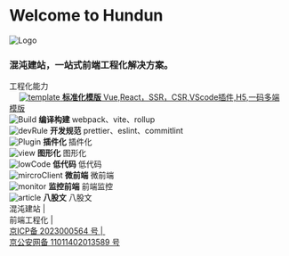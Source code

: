 
<Meta title="Hundun/混沌建站-前端工程化" />

<style>
  {`
  .hundun-logo{
    display:none;
  }
  @media screen and (max-width: 500px) {
  .hundun-logo{
   display:block;
  }
}
    .subheading {
      --mediumdark: '#999999';
      font-weight: 900;
      font-size: 13px;
      color: #999;
      letter-spacing: 6px;
      line-height: 24px;
      text-transform: uppercase;
      margin-bottom: 12px;
      margin-top: 40px;
    }

    .link-list {
      display: grid;
      grid-template-columns: 1fr;
      grid-template-rows: 1fr 1fr;
      row-gap: 10px;
    }

    @media (min-width: 620px) {
      .link-list {
        row-gap: 20px;
        column-gap: 20px;
        grid-template-columns: 1fr 1fr;
      }
    }

    @media all and (-ms-high-contrast:none) {
    .link-list {
        display: -ms-grid;
        -ms-grid-columns: 1fr 1fr;
        -ms-grid-rows: 1fr 1fr;
      }
    }

    .link-item {
      display: block;
      padding: 20px 30px 20px 15px;
      border: 1px solid #00000010;
      border-radius: 5px;
      transition: background 150ms ease-out, border 150ms ease-out, transform 150ms ease-out;
      color: #333333;
      display: flex;
      align-items: flex-start;
    }
     .link-item1 {
      display: block;
      padding: 20px 30px 20px 15px;
      border: 1px solid #00000010;
      border-radius: 5px;
      transition: background 150ms ease-out, border 150ms ease-out, transform 150ms ease-out;
      color: #333333;
      display: flex;
      align-items: flex-start;
    }

    .link-item:hover {
      border-color: #1EA7FD50;
      transform: translate3d(0, -3px, 0);
      box-shadow: rgba(0, 0, 0, 0.08) 0 3px 10px 0;
    }

    .link-item:active {
      border-color: #1EA7FD;
      transform: translate3d(0, 0, 0);
    }

    .link-item strong {
      font-weight: 700;
      display: block;
      margin-bottom: 2px;
    }

    .link-item img {
      height: 40px;
      width: 40px;
      margin-right: 15px;
      flex: none;
    }

    .link-item span {
      font-size: 14px;
      line-height: 20px;
    }

    .tip {
      display: inline-block;
      border-radius: 1em;
      font-size: 11px;
      line-height: 12px;
      font-weight: 700;
      background: #E7FDD8;
      color: #66BF3C;
      padding: 4px 12px;
      margin-right: 10px;
      vertical-align: top;
    }

    .tip-wrapper {
      font-size: 13px;
      line-height: 20px;
      margin-top: 40px;
      margin-bottom: 40px;
    }

    .tip-wrapper code {
      font-size: 12px;
      display: inline-block;
    }
  `}
</style>

# Welcome to Hundun

<img src={Logo} alt="Logo" className="hundun-logo" />

### 混沌建站，一站式前端工程化解决方案。

<div className="subheading">工程化能力</div>

<div className="link-list">
  <div className="link-item">　
    <a
      href={`http://${window.location.host}/?path=/docs/hundun-%E6%A0%87%E5%87%86%E5%8C%96%E6%A8%A1%E7%89%88-%E7%A7%BB%E5%8A%A8%E7%AB%AF-%E4%BB%8B%E7%BB%8D--page`}
    >
      <img src={template} alt="template" />
      <span>
        <strong>标准化模版</strong>
        Vue,React，SSR，CSR,VScode插件,H5,一码多端 模版
      </span>
    </a>
  </div>
  <div className="link-item">
    <img src={compile} alt="Build" />
    <span>
      <strong>编译构建</strong>
      webpack、vite、rollup
    </span>
  </div>
  <div className="link-item">
    <img src={devRule} alt="devRule" />
    <span>
      <strong>开发规范</strong>
      prettier、eslint、commitlint
    </span>
  </div>
  <div className="link-item">
    <img src={Plugin} alt="Plugin" />
    <span>
      <strong>插件化</strong>
      插件化
    </span>
  </div>
  <div className="link-item">
    <img src={view} alt="view" />
    <span>
      <strong>图形化</strong>
      图形化
    </span>
  </div>
  <div className="link-item">
    <img src={lowCode} alt="lowCode" />
    <span>
      <strong>低代码</strong>
      低代码
    </span>
  </div>
  <div className="link-item">
    <img src={mircroClient} alt="mircroClient" />
    <span>
      <strong>微前端</strong>
      微前端
    </span>
  </div>
  <div className="link-item">
    <img src={monitor} alt="monitor" />
    <span>
      <strong>监控前端</strong>
      前端监控
    </span>
  </div>
  <div className="link-item">
    <img src={article} alt="article" />
    <span>
      <strong>八股文</strong>
      八股文
    </span>
  </div>
</div>
<footer
  style={{
    width: "100%",
    position: "fixed",
    bottom: 0,
    left: 0,
    zIndex: 10,
    background: "white",
  }}
>
  <div
    className="link-item1"
    style={{
      color: "orange",
      display: "flex",
      flexWrap: "wrap",
      width: "100%",
    }}
  >
    <div>混沌建站&nbsp;|&nbsp;</div>
    <div style={{ marginLeft: "0px" }}>前端工程化&nbsp;|&nbsp;</div>
    <div style={{ marginLeft: "0px" }}>
      <a
        href="http://beian.miit.gov.cn/"
        target="_blank"
        style={{ color: "orange" }}
      >
        京ICP备&nbsp;2023000564&nbsp;号&nbsp;|&nbsp;
      </a>
    </div>
    <div style={{ marginLeft: "0px" }}>
      <a
        href="https://www.beian.gov.cn/portal/registerSystemInfo?recordcode=11011402013589"
        target="_blank"
        style={{ color: "orange" }}
      >
        京公安网备&nbsp;11011402013589&nbsp;号
      </a>
    </div>
  </div>
</footer>
